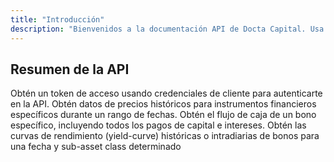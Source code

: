 ```yaml
---
title: "Introducción"
description: "Bienvenidos a la documentación API de Docta Capital. Usa este documento para navegar nuestros diferentes endpoints"
---
```

## Resumen de la API

<Columns cols={2}>
  <Card
    title="Autenticación"
    icon="key"
    href="/api-reference/endpoint/auth-token"
  >
    Obtén un token de acceso usando credenciales de cliente para autenticarte en la API.
  </Card>
  <Card
    title="Precios Históricos"
    icon="database"
    href="/api-reference/endpoint/historical-prices"
  >
    Obtén datos de precios históricos para instrumentos financieros específicos durante un rango de fechas.
  </Card>
  <Card
    title="Flujos de Caja"
    icon="money-bill"
    href="/api-reference/endpoint/bonds-cashflow"
  >
    Obtén el flujo de caja de un bono específico, incluyendo todos los pagos de capital e intereses.
  </Card>
  <Card
    title="Curvas de Rendimiento"
    icon="chart-line"
    href="/api-reference/endpoint/yield-curve"
  >
    Obtén las curvas de rendimiento (yield-curve) históricas o intradiarias de bonos para una fecha y sub-asset class determinado
  </Card>
</Columns>
